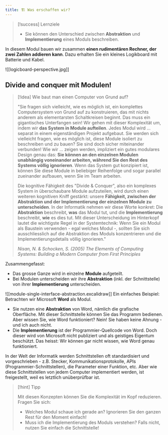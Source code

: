 ```yaml
---
title: 🏗️ Was erschaffen wir?
---
```

> [!success] Lernziele
> 
> - Sie können den Unterschied zwischen **Abstraktion** und **Implementierung** eines Moduls beschreiben.

In diesem Modul bauen wir zusammen **einen rudimentären Rechner, der zwei Zahlen addieren kann**. Dazu erhalten Sie ein kleines Logikboard mit Batterie und Kabel. 

![[logicboard-perspective.jpg]]

## Divide and conquer mit Modulen! 

> [!idea] Wie baut man einen Computer von Grund auf?
> 
> "Sie fragen sich vielleicht, wie es möglich ist, ein komplettes Computersystem von Grund auf zu konstruieren, das mit nichts anderem als elementarsten Schaltkreisen beginnt. Das muss ein gigantisches Unterfangen sein! Wir gehen mit dieser Komplexität um, indem wir **das System in Module aufteilen**. Jedes Modul wird ... separat in einem eigenständigen Projekt aufgebaut. Sie werden sich vielleicht fragen, wie es möglich ist, diese Module isoliert zu beschreiben und zu bauen? Sie sind doch sicher miteinander verbunden! Wie wir ... zeigen werden, impliziert ein gutes modulares Design genau das: **Sie können an den einzelnen Modulen unabhängig voneinander arbeiten, während Sie den Rest des Systems völlig ignorieren**. Wenn das System gut konzipiert ist, können Sie diese Module in beliebiger Reihenfolge und sogar parallel zueinander aufbauen, wenn Sie im Team arbeiten.
> 
> Die kognitive Fähigkeit des "Divide & Conquer", also ein komplexes System in überschaubare Module aufzuteilen, wird durch einen weiteren kognitiven Kniff gestärkt: unsere **Fähigkeit, zwischen der Abstraktion und der Implementierung der einzelnen Module zu unterscheiden**. In der Informatik nehmen wir diese Worte konkret: Die **Abstraktion** beschreibt, **was** das Modul tut, und die **Implementierung** beschreibt, **wie** es dies tut. Mit dieser Unterscheidung im Hinterkopf lautet die wichtigste Regel in der Systemtechnik: Wenn Sie ein Modul als Baustein verwenden - egal welches Modul -, sollten Sie sich ausschliesslich auf die Abstraktion des Moduls konzentrieren und die Implementierungsdetails völlig ignorieren."
> 
> *Nisan, N. & Schocken, S. (2005) The Elements of Computing Systems: Building a Modern Computer from First Principles*

Zusammengefasst:
- Das grosse Ganze wird in einzelne **Module** aufgeteilt.
- Bei Modulen unterscheiden wir ihre **Abstraktion** (inkl. der Schnittstelle) von ihrer **Implementierung** unterscheiden.

![[module-single-interface-abstraction.excalidraw]]
Ein einfaches Beispiel: Betrachten wir Microsoft **Word** als Modul.
- Sie nutzen eine **Abstraktion** von Word, nämlich die grafische Oberfläche. Mit dieser Schnittstelle können Sie das Programm bedienen. Aber wissen Sie, wie Word funktioniert? Nein! Sie haben keine Ahnung - und ich auch nicht.
- Die **Implementierung** ist der Programmier-Quellcode von Word. Doch dieser wird von Microsoft nicht publiziert und als geistiges Eigentum beschützt. Das heisst: Wir können gar nicht wissen, wie Word genau funktioniert.

In der Welt der Informatik werden Schnittstellen oft standardisiert und vorgeschrieben - z.B. Stecker, Kommunikationsprotokolle, APIs (Programmier-Schnittstellen), die Parameter einer Funktion, etc. Aber wie diese Schnittstellen von jedem Computer implementiert werden, ist freigestellt, weil es letztlich unüberprüfbar ist.

> [!hint] Tipp
> 
> Mit diesen Konzepten können Sie die Komplexität im Kopf reduzieren. Fragen Sie sich: 
> - Welches Modul schaue ich gerade an? Ignorieren Sie den ganzen Rest für den Moment einfach!
> - Muss ich die Implementierung des Moduls verstehen? Falls nicht, nutzen Sie einfach die Schnittstelle!
